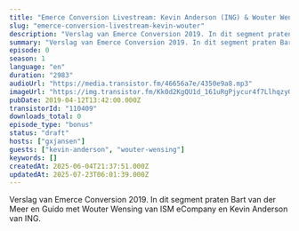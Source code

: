 ```yaml
---
title: "Emerce Conversion Livestream: Kevin Anderson (ING) & Wouter Wensing (ISM eCompany)"
slug: "emerce-conversion-livestream-kevin-wouter"
description: "Verslag van Emerce Conversion 2019. In dit segment praten Bart van der Meer en Guido met Wouter Wensing van ISM eCompany en Kevin Anderson van ING."
summary: "Verslag van Emerce Conversion 2019. In dit segment praten Bart van der Meer en Guido met Wouter Wensing van ISM eCompany en Kevin Anderson van ING."
episode: 0
season: 1
language: "en"
duration: "2983"
audioUrl: "https://media.transistor.fm/46656a7e/4350e9a8.mp3"
imageUrl: "https://img.transistor.fm/Kk0d2KgQU1d_161uRgPjycur4f7LlhqzyGGPLaX6B8w/rs:fill:0:0:1/w:3000/h:3000/q:60/aHR0cHM6Ly9pbWct/dXBsb2FkLXByb2R1/Y3Rpb24udHJhbnNp/c3Rvci5mbS9lcGlz/b2RlLzExMDQwOS8x/NjAyMDc1NzU5LWFy/dHdvcmsuanBn.webp"
pubDate: 2019-04-12T13:42:00.000Z
transistorId: "110409"
downloads_total: 0
episode_type: "bonus"
status: "draft"
hosts: ["gxjansen"]
guests: ["kevin-anderson", "wouter-wensing"]
keywords: []
createdAt: 2025-06-04T21:37:51.000Z
updatedAt: 2025-07-23T06:01:39.000Z
---
```


Verslag van Emerce Conversion 2019. In dit segment praten Bart van der Meer en Guido met Wouter Wensing van ISM eCompany en Kevin Anderson van ING.
